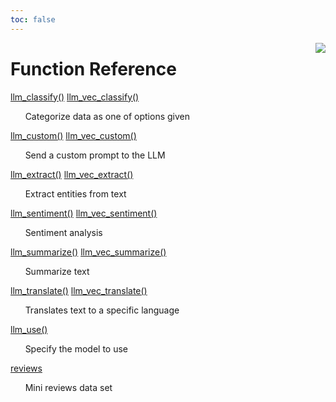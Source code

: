 ```yaml
---
toc: false
---
```

<img src="../figures/favicon/apple-touch-icon-180x180.png" style="float:right" />

# Function Reference

[llm_classify()](llm_classify.html) [llm_vec_classify()](llm_classify.html)

&nbsp;&nbsp;&nbsp;&nbsp;&nbsp;&nbsp;Categorize data as one of options given


[llm_custom()](llm_custom.html) [llm_vec_custom()](llm_custom.html)

&nbsp;&nbsp;&nbsp;&nbsp;&nbsp;&nbsp;Send a custom prompt to the LLM


[llm_extract()](llm_extract.html) [llm_vec_extract()](llm_extract.html)

&nbsp;&nbsp;&nbsp;&nbsp;&nbsp;&nbsp;Extract entities from text


[llm_sentiment()](llm_sentiment.html) [llm_vec_sentiment()](llm_sentiment.html)

&nbsp;&nbsp;&nbsp;&nbsp;&nbsp;&nbsp;Sentiment analysis


[llm_summarize()](llm_summarize.html) [llm_vec_summarize()](llm_summarize.html)

&nbsp;&nbsp;&nbsp;&nbsp;&nbsp;&nbsp;Summarize text


[llm_translate()](llm_translate.html) [llm_vec_translate()](llm_translate.html)

&nbsp;&nbsp;&nbsp;&nbsp;&nbsp;&nbsp;Translates text to a specific language


[llm_use()](llm_use.html)

&nbsp;&nbsp;&nbsp;&nbsp;&nbsp;&nbsp;Specify the model to use


[reviews](reviews.html)

&nbsp;&nbsp;&nbsp;&nbsp;&nbsp;&nbsp;Mini reviews data set


